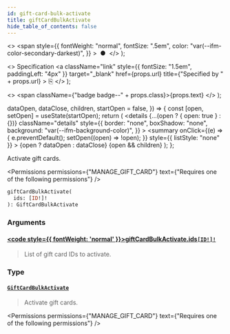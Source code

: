 ```yaml
---
id: gift-card-bulk-activate
title: giftCardBulkActivate
hide_table_of_contents: false
---
```


  <>
    <span
      style={{
        fontWeight: "normal",
        fontSize: ".5em",
        color: "var(--ifm-color-secondary-darkest)",
      }}
    >
      &nbsp;●&nbsp;
    </span>
  </>
);

  <>
    Specification
    <a
      className="link"
      style={{ fontSize: "1.5em", paddingLeft: "4px" }}
      target="\_blank"
      href={props.url}
      title={"Specified by " + props.url}
    >
      ⎘
    </a>
  </>
);

  <>
    <span className={"badge badge--" + props.class}>{props.text}</span>
  </>
);


  dataOpen,
  dataClose,
  children,
  startOpen = false,
}) => {
  const [open, setOpen] = useState(startOpen);
  return (
    <details
      {...(open ? { open: true } : {})}
      className="details"
      style={{
        border: "none",
        boxShadow: "none",
        background: "var(--ifm-background-color)",
      }}
    >
      <summary
        onClick={(e) => {
          e.preventDefault();
          setOpen((open) => !open);
        }}
        style={{ listStyle: "none" }}
      >
        {open ? dataOpen : dataClose}
      </summary>
      {open && children}
    </details>
  );
};

Activate gift cards.

<Badge text="Added in Saleor 3.1" class="secondary margin-bottom--sm" />

<FeaturePreview />

<Permissions
  permissions={"MANAGE_GIFT_CARD"}
  text={"Requires one of the following permissions"}
/>

```graphql
giftCardBulkActivate(
  ids: [ID!]!
): GiftCardBulkActivate
```

### Arguments

#### [<code style={{ fontWeight: 'normal' }}>giftCardBulkActivate.<b>ids</b></code>](#)<Bullet />[`[ID!]!`](../../../api-reference/miscellaneous/scalars/id) <Badge class="secondary" text="non-null"/> <Badge class="secondary" text="scalar"/>

> List of gift card IDs to activate.

### Type

#### [`GiftCardBulkActivate`](../../../api-reference/gift-cards/objects/gift-card-bulk-activate) <Badge class="secondary" text="object"/>

> Activate gift cards.
>
> <Badge text="Added in Saleor 3.1" class="secondary margin-bottom--sm" />
>
> <FeaturePreview />

<Permissions
  permissions={"MANAGE_GIFT_CARD"}
  text={"Requires one of the following permissions"}
/>


